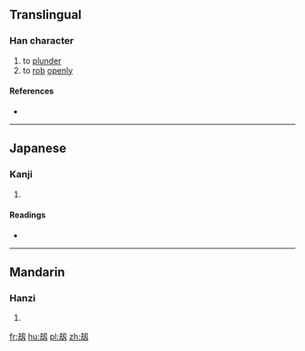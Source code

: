 {{also|劫}}
==Translingual==

===Han character===
{{Han char|rn=18|rad=刀|as=06|sn=8|four=|canj=土戈尸竹戈 (GISHI), 土戈尸大 (GISK)|ids=⿰去刃}}

# to [[plunder]]
# to [[rob]] [[openly]]

====References====
* {{Han ref|kx=0139.251|dkj=01987|dj=0317.020|hdz=10332.070|uh=523C|ud=21052}}

----

==Japanese==

===Kanji===
{{ja-kanji|grade=|rs=刀06}}

# {{defn|lang=ja|sort=刀06}}

====Readings====
* {{ja-readings|on=[[きょう]] (kyō)|kun=}}

----

==Mandarin==

===Hanzi===
{{cmn-hanzi|pin=[[jié]] ([[jie2]])|wg=chieh<sup>2</sup>}}

# {{defn|lang=cmn|sort=刀06}}

[[fr:刼]]
[[hu:刼]]
[[pl:刼]]
[[zh:刼]]